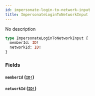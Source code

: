```yaml
---
id: impersonate-login-to-network-input
title: ImpersonateLoginToNetworkInput
---
```


No description

```graphql
type ImpersonateLoginToNetworkInput {
  memberId: ID!
  networkId: ID!
}
```

### Fields

#### `memberId` ([`ID!`](/docs/graphql/scalars/id))

#### `networkId` ([`ID!`](/docs/graphql/scalars/id))
